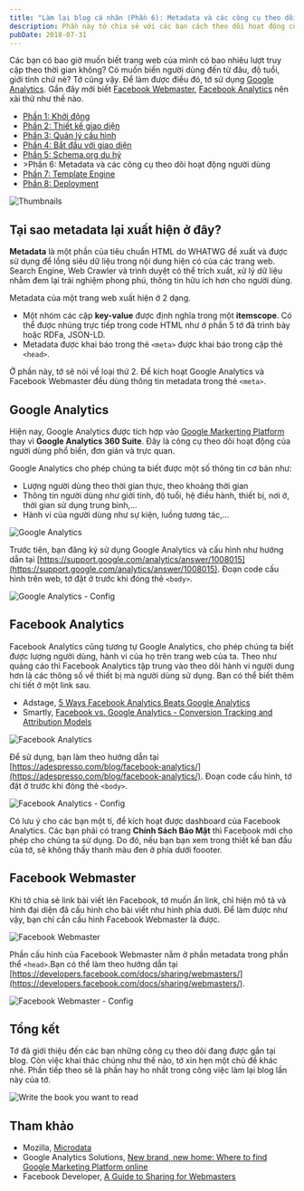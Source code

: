```yaml
---
title: "Làm lại blog cá nhân (Phần 6): Metadata và các công cụ theo dõi hoạt động người dùng"
description: Phần này tớ chia sẻ với các bạn cách theo dõi hoạt động của người dùng.
pubDate: 2018-07-31
---
```


Các bạn có bao giờ muốn biết trang web của mình có bao nhiêu lượt truy cập theo thời gian không? Có muốn biến người dùng đến từ đâu, độ tuổi, giới tính chứ nè? Tớ cũng vậy. Để làm được điều đó, tớ sử dụng [Google Analytics](https://marketingplatform.google.com/about/analytics/). Gần đây mới biết [Facebook Webmaster](https://developers.facebook.com/docs/sharing/webmasters/), [Facebook Analytics](https://analytics.facebook.com/) nên xài thử như thế nào.

- [Phần 1: Khởi động](https://vhnam.github.io/tutorials/lam-lai-blog-ca-nhan-1/)
- [Phần 2: Thiết kế giao diện](https://vhnam.github.io/tutorials/lam-lai-blog-ca-nhan-2/)
- [Phần 3: Quản lý cấu hình](https://vhnam.github.io/tutorials/lam-lai-blog-ca-nhan-3/)
- [Phần 4: Bắt đầu với giao diện](https://vhnam.github.io/tutorials/lam-lai-blog-ca-nhan-4/)
- [Phần 5: Schema.org du hý](https://vhnam.github.io/tutorials/lam-lai-blog-ca-nhan-5/)
- \>Phần 6: Metadata và các công cụ theo dõi hoạt động người dùng
- [Phần 7: Template Engine](https://vhnam.github.io/tutorials/lam-lai-blog-ca-nhan-7/)
- [Phần 8: Deployment](https://vhnam.github.io/tutorials/lam-lai-blog-ca-nhan-8/)

![Thumbnails](../../assets/tutorials/lam-lai-blog-ca-nhan-6/thumbnails.jpg)

## Tại sao metadata lại xuất hiện ở đây?

**Metadata** là một phần của tiêu chuẩn HTML do WHATWG đề xuất và được sử dụng để lồng siêu dữ liệu trong nội dung hiện có của các trang web. Search Engine, Web Crawler và trình duyệt có thể trích xuất, xử lý dữ liệu nhằm đem lại trải nghiệm phong phú, thông tin hữu ích hơn cho người dùng.

Metadata của một trang web xuất hiện ở 2 dạng.

- Một nhóm các cặp **key-value** được định nghĩa trong một **itemscope**. Có thể được nhúng trực tiếp trong code HTML như ở phần 5 tớ đã trình bày hoặc RDFa, JSON-LD.
- Metadata được khai báo trong thẻ `<meta>` được khai báo trong cặp thẻ `<head>`.

Ở phần này, tớ sẽ nói về loại thứ 2. Để kích hoạt Google Analytics và Facebook Webmaster đều dùng thông tin metadata trong thẻ `<meta>`.

## Google Analytics

Hiện nay, Google Analytics được tích hợp vào [Google Markerting Platform](https://marketingplatform.google.com/about/) thay vì **Google Analytics 360 Suite**. Đây là công cụ theo dõi hoạt động của người dùng phổ biến, đơn giản và trực quan.

Google Analytics cho phép chúng ta biết được một số thông tin cơ bản như:

- Lượng người dùng theo thời gian thực, theo khoảng thời gian
- Thông tin người dùng như giởi tính, độ tuổi, hệ điều hành, thiết bị, nơi ở, thời gian sử dụng trung bình,...
- Hành vi của người dùng như sự kiện, luồng tương tác,...

![Google Analytics](../../assets/tutorials/lam-lai-blog-ca-nhan-6/google-analytics.jpg)

Trước tiên, bạn đăng ký sử dụng Google Analytics và cấu hình như hướng dẫn tại [https://support.google.com/analytics/answer/1008015](https://support.google.com/analytics/answer/1008015). Đoạn code cấu hình trên web, tớ đặt ở trước khi đóng thẻ `<body>`.

![Google Analytics - Config](../../assets/tutorials/lam-lai-blog-ca-nhan-6/ga-config.jpg)

## Facebook Analytics

Facebook Analytics cũng tương tự Google Analytics, cho phép chúng ta biết được lượng người dùng, hành vi của họ trên trang web của ta. Theo như quảng cáo thì Facebook Analytics tập trung vào theo dõi hành vi người dung hơn là các thông số về thiết bị mà người dùng sử dụng. Bạn có thể biết thêm chi tiết ở một link sau.

- Adstage, [5 Ways Facebook Analytics Beats Google Analytics](https://blog.adstage.io/2018/03/01/facebook-analytics-beats-google-analytics)
- Smartly, [Facebook vs. Google Analytics - Conversion Tracking and Attribution Models](https://www.smartly.io/blog/facebook-vs-google-analytics-deep-dive-into-conversion-tracking-and-attribution-models)

![Facebook Analytics](../../assets/tutorials/lam-lai-blog-ca-nhan-6/fb-analytics.jpg)

Để sử dụng, bạn làm theo hướng dẫn tại [https://adespresso.com/blog/facebook-analytics/](https://adespresso.com/blog/facebook-analytics/). Đoạn code cấu hình, tớ đặt ở trước khi đóng thẻ `<body>`.

![Facebook Analytics - Config](../../assets/tutorials/lam-lai-blog-ca-nhan-6/fb-analytics__config.jpg)

Có lưu ý cho các bạn một tí, để kích hoạt được dashboard của Facebook Analytics. Các bạn phải có trang **Chính Sách Bảo Mật** thì Facebook mới cho phép cho chúng ta sử dụng. Do đó, nếu bạn bạn xem trong thiết kế ban đầu của tớ, sẽ không thấy thanh màu đen ở phía dưới foooter.

## Facebook Webmaster

Khi tở chia sẻ link bài viết lên Facebook, tớ muốn ẩn link, chỉ hiện mô tả và hình đại diện đã cấu hình cho bài viết như hình phía dưới. Để làm được như vậy, bạn chỉ cần cấu hình Facebook Webmaster là được.

![Facebook Webmaster](../../assets/tutorials/lam-lai-blog-ca-nhan-6/fb-webmaster.jpg)

Phần cấu hình của Facebook Webmaster nằm ở phần metadata trong phần thể `<head>`.Bạn có thể làm theo hướng dẫn tại [https://developers.facebook.com/docs/sharing/webmasters/](https://developers.facebook.com/docs/sharing/webmasters/).

![Facebook Webmaster - Config](../../assets/tutorials/lam-lai-blog-ca-nhan-6/fb-webmaster__config.jpg)

## Tổng kết

Tớ đã giới thiệu đến các bạn những công cụ theo dõi đang được gắn tại blog. Còn việc khai thác chúng như thế nào, tớ xin hẹn một chủ đề khác nhé. Phần tiếp theo sẽ là phần hay ho nhất trong công việc làm lại blog lần này của tớ.

![Write the book you want to read](../../assets/tutorials/lam-lai-blog-ca-nhan-6/quote.jpg)

## Tham khảo

- Mozilla, [Microdata](https://developer.mozilla.org/en-US/docs/Web/HTML/Microdata)
- Google Analytics Solutions, [New brand, new home: Where to find Google Marketing Platform online](https://analytics.googleblog.com/2018/07/new-brand-new-home-mktg.html)
- Facebook Developer, [A Guide to Sharing for Webmasters](https://developers.facebook.com/docs/sharing/webmasters/)
